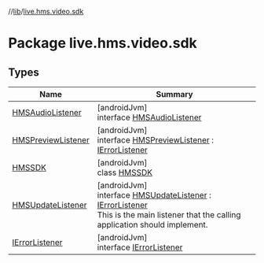 //[lib](../../index)/[live.hms.video.sdk](index)

# Package live.hms.video.sdk

## Types

| Name                                                | Summary                                                                                                                                                                                                 |
| --------------------------------------------------- | ------------------------------------------------------------------------------------------------------------------------------------------------------------------------------------------------------- |
| [HMSAudioListener](-h-m-s-audio-listener/index)     | [androidJvm]<br />interface [HMSAudioListener](-h-m-s-audio-listener/index)                                                                                                                             |
| [HMSPreviewListener](-h-m-s-preview-listener/index) | [androidJvm]<br />interface [HMSPreviewListener](-h-m-s-preview-listener/index) : [IErrorListener](-i-error-listener/index)                                                                             |
| [HMSSDK](-h-m-s-s-d-k/index)                        | [androidJvm]<br />class [HMSSDK](-h-m-s-s-d-k/index)                                                                                                                                                    |
| [HMSUpdateListener](-h-m-s-update-listener/index)   | [androidJvm]<br />interface [HMSUpdateListener](-h-m-s-update-listener/index) : [IErrorListener](-i-error-listener/index)<br />This is the main listener that the calling application should implement. |
| [IErrorListener](-i-error-listener/index)           | [androidJvm]<br />interface [IErrorListener](-i-error-listener/index)                                                                                                                                   |
